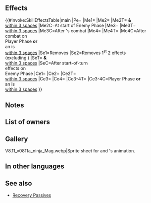 {{Weapon Infobox
|tagid=SID_幸福忍者の忍法帳
|intID=4412
|image=wep_mg196
|exclusive=1
|weaponType=Blue Tome
|cost=400
|might=8
|range=2
|cooldown=-1
|effect=Accelerates Special trigger (cooldown count-1).<br>Unit attacks twice (even if foe initiates combat, unit attacks twice).<br><br>Unit can move to any space within 2 spaces of an ally within 2 spaces of unit.<br><br>At start of enemy phase, restores 10 HP to unit and allies within 3 spaces of unit.<br><br>After start-of-turn effects trigger on enemy phase, for unit and allies within 3 spaces of unit, neutralizes stat penalties and two【Penalty】 effects (does not apply to Penalty effects that are applied at the same time; neutralizes the first applicable Penalty effects on unit's list of active effects).<br><br>Grants Spd/Res+4 to allies within 3 spaces of unit during their combat and restores 10 HP to those allies after their combat.<br><br>If unit initiates combat or is within 3 spaces of an ally, grants bonus to unit's Atk/Spd/Def/Res = 15% of unit's Spd at start of combat + 5, deals damage = 6 × number of allies with HP ≥ 50% during combat (max 18; excluding area-of-effect Specials), and restores 10 HP to unit after combat.<br><br>【Penalty】<br>All effects that last "on foe through its next action." Includes penalties inflicted by a skill like Panic or Threaten and negative status effects (preventing counterattacks, restricting movement, or the effects of a skill like Triangle Adept or Guard).
|required=Thoron;Shine
|properties=
}}
==Effects==
{{#invoke:SkillEffectsTable|main
|Pe={{Eft|Accelerates Special}}
|Me1={{Eft|Warp|[[within 2 spaces]]<br>of an {{Tgt|Ally}}<br>[[within 2 spaces]]}}
|Me2={{Eft|Heal|10}}
|Me2T={{Tgt|Unit}} '''&''' {{Tgt|Allies}}<br>[[within 3 spaces]]
|Me2C=At start of Enemy Phase
|Me3={{Eft|Heal|10}}
|Me3T={{Tgt|Allies}}<br>[[within 3 spaces]]
|Me3C=After {{Tgt|Ally}}'s combat
|Me4={{Eft|Heal|10}}
|Me4T={{Tgt|Unit}}
|Me4C=After combat on<br>Player Phase '''or'''<br>an {{Tgt|Ally}} is<br>[[within 3 spaces]]
|Se1=Removes {{SEt|Penalties}}
|Se2=Removes 1<sup>st</sup> 2 {{Kp|Penalty}} effects<br>(excluding {{SEt|Penalties}})
|SeT={{Tgt|Unit}} '''&''' {{Tgt|Allies}}<br>[[within 3 spaces]]
|SeC=After start-of-turn<br>effects on<br>Enemy Phase
|Ce1={{Eft|Attack Twice}}
|Ce2={{Eft|Temporary buffs|Spd/Res|4}}
|Ce2T={{Tgt|Allies}}<br>[[within 3 spaces]]
|Ce3={{Eft|Temporary buffs|Atk/Spd/Def/Res|15% of {{Tgt|Unit}}'s Spd<br>at start of combat, +5}}
|Ce4={{Eft|Damage Boost|6 x {{Tgt|Allies}} with HP ≥ 50%|percent=0|max=18}}
|Ce3-4T={{Tgt|Unit}}
|Ce3-4C=Player Phase '''or'''<br>an {{Tgt|Ally}} is<br>[[within 3 spaces]]
}}
==Notes==
{{AttackTwice}}
{{Warp interaction}}
{{Start-of-turn healing}}
{{Penalty neutralization|order=1|negstatuses={{SEt|Penalties}} & the 1<sup>st</sup> 2 {{Kp|Penalty}} effects of unit and allies [[within 2 spaces]]}}
{{Temporary buffs}}
{{After combat healing|allies=1}}
{{AlliesCombatEffect|temporary buffs}}
{{IfUnitInitiates}}
{{At start of combat}}
{{FlatDamageBoost|X (max: 18)}}

==List of owners==
{{Skill Hero List}}
==Gallery==
<gallery>
V8.11_v0811a_ninja_Mag.webp|Sprite sheet for {{St|Scroll of Curses}} and {{PAGENAME}}'s animation.
</gallery>
==In other languages==
{{OtherLanguages
|japanese=
|german=
|spanishEU=
|spanishLA=
|french=
|italian=
|chineseTW=
|portuguese=
}}
==See also==
{{See also skills|cond=(Description LIKE '%neutralizes the first applicable Penalty effects on unit_s list of active effects%' OR Description LIKE '%grants%number of allies with HP%' OR Description LIKE '%restores%after their combat%') AND Exclusive='1'}}
* [[Skill families/C Passives#Recovery|Recovery Passives]]
{{Weapons Navbox}}